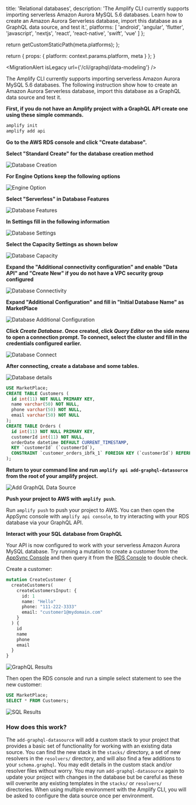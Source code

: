                   
  title: 'Relational databases',
  description: 'The Amplify CLI currently supports importing serverless Amazon Aurora MySQL 5.6 databases. Learn how to create an Amazon Aurora Serverless database, import this database as a GraphQL data source, and test it.',
  platforms: [
                'android',
                'angular',
                'flutter',
                'javascript',
                'nextjs',
                'react',
                'react-native',
                'swift',
                'vue'
              ]
};

  return getCustomStaticPath(meta.platforms);
};

  return {
    props: {
      platform: context.params.platform,
      meta
    }
  };
}
          

<MigrationAlert isLegacy url={'/cli/graphql/data-modeling'} />

The Amplify CLI currently supports importing serverless Amazon Aurora MySQL 5.6 databases. The following instruction show how to create an Amazon Aurora Serverless database, import this database as a GraphQL data source and test it.

**First, if you do not have an Amplify project with a GraphQL API create one using these simple commands.**

```bash
amplify init
amplify add api
```

**Go to the AWS RDS console and click "Create database".**

**Select "Standard Create" for the database creation method**

![Database Creation](/images/database-creation.png)

**For Engine Options keep the following options**

![Engine Option](/images/database-engine-option.png)

**Select "Serverless" in Database Features**

![Database Features](/images/database-features.png)

**In Settings fill in the following information**

![Database Settings](/images/database-setting.png)

**Select the Capacity Settings as shown below**

![Database Capacity](/images/database-capacity.png)

**Expand the "Additional connectivity configuration" and enable "Data API" and "Create New" if you do not have a VPC security group configured**

![Database Connectivity](/images/database-connectivity.png)

**Expand "Additional Configuration" and fill in "Initial Database Name" as MarketPlace**

![Database Additional Configuration](/images/database-additional-configuration.png)

**Click _Create Database_. Once created, click _Query Editor_ on the side menu to open a connection prompt. To connect, select the cluster and fill in the credentials configured earlier.**

![Database Connect ](/images/connect-to-database.png)

**After connecting, create a database and some tables.**

![Database details](/images/query-editor.png)

```sql
USE MarketPlace;
CREATE TABLE Customers (
  id int(11) NOT NULL PRIMARY KEY,
  name varchar(50) NOT NULL,
  phone varchar(50) NOT NULL,
  email varchar(50) NOT NULL
);
CREATE TABLE Orders (
  id int(11) NOT NULL PRIMARY KEY,
  customerId int(11) NOT NULL,
  orderDate datetime DEFAULT CURRENT_TIMESTAMP,
  KEY `customerId` (`customerId`),
  CONSTRAINT `customer_orders_ibfk_1` FOREIGN KEY (`customerId`) REFERENCES `Customers` (`id`)
);
```

**Return to your command line and run `amplify api add-graphql-datasource` from the root of your amplify project.**

![Add GraphQL Data Source](/images/add-graphql-datasource.png)

**Push your project to AWS with `amplify push`.**

Run `amplify push` to push your project to AWS. You can then open the AppSync console with `amplify api console`, to try interacting with your RDS database via your GraphQL API.

**Interact with your SQL database from GraphQL**

Your API is now configured to work with your serverless Amazon Aurora MySQL database. Try running a mutation to create a customer from the [AppSync Console](https://console.aws.amazon.com/appsync/home) and then query it from the [RDS Console](https://console.aws.amazon.com/rds/home) to double check.

Create a customer:

```graphql
mutation CreateCustomer {
  createCustomers(
    createCustomersInput: {
      id: 1
      name: "Hello"
      phone: "111-222-3333"
      email: "customer1@mydomain.com"
    }
  ) {
    id
    name
    phone
    email
  }
}
```

![GraphQL Results](/images/graphql-results.png)

Then open the RDS console and run a simple select statement to see the new customer:

```sql
USE MarketPlace;
SELECT * FROM Customers;
```

![SQL Results](/images/sql-results.png)

### How does this work?

The `add-graphql-datasource` will add a custom stack to your project that provides a basic set of functionality for working with an existing data source. You can find the new stack in the `stacks/` directory, a set of new resolvers in the `resolvers/` directory, and will also find a few additions to your `schema.graphql`. You may edit details in the custom stack and/or resolver files without worry. You may run `add-graphql-datasource` again to update your project with changes in the database but be careful as these will overwrite any existing templates in the `stacks/` or `resolvers/` directories. When using multiple environment with the Amplify CLI, you will be asked to configure the data source once per environment.
